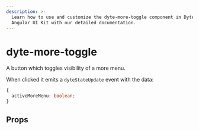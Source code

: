 ```yaml
---
description: >-
  Learn how to use and customize the dyte-more-toggle component in Dyte's
  Angular UI Kit with our detailed documentation.
---
```


# dyte-more-toggle

A button which toggles visibility of a more menu.

When clicked it emits a `dyteStateUpdate` event with the data:

```ts
{
  activeMoreMenu: boolean;
}
```

## Props

<PropsTable of="dyte-more-toggle" />

<head>
  <title>Angular UI Kit dyte-more-toggle</title>
</head>
